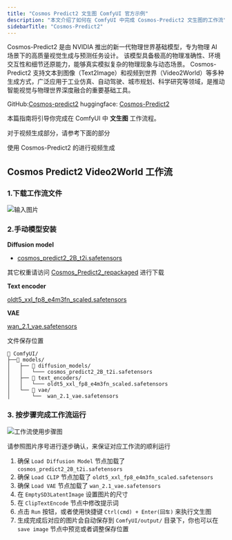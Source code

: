 ```yaml
---
title: "Cosmos Predict2 文生图 ComfyUI 官方示例"
description: "本文介绍了如何在 ComfyUI 中完成 Cosmos-Predict2 文生图的工作流"
sidebarTitle: "Cosmos-Predict2"
---
```



Cosmos-Predict2 是由 NVIDIA 推出的新一代物理世界基础模型，专为物理 AI 场景下的高质量视觉生成与预测任务设计。
该模型具备极高的物理准确性、环境交互性和细节还原能力，能够真实模拟复杂的物理现象与动态场景。
Cosmos-Predict2 支持文本到图像（Text2Image）和视频到世界（Video2World）等多种生成方式，广泛应用于工业仿真、自动驾驶、城市规划、科学研究等领域，是推动智能视觉与物理世界深度融合的重要基础工具。

GitHub:[Cosmos-predict2](https://github.com/nvidia-cosmos/cosmos-predict2)
huggingface: [Cosmos-Predict2](https://huggingface.co/collections/nvidia/cosmos-predict2-68028efc052239369a0f2959)

本篇指南将引导你完成在 ComfyUI 中  **文生图** 工作流程。

对于视频生成部分，请参考下面的部分

<Card title="Cosmos Predict2 视频生成" icon="book" href="/zh-CN/tutorials/video/cosmos/cosmos-predict2-video2world">
  使用 Cosmos-Predict2 的进行视频生成
</Card>

<UpdateReminder/>

## Cosmos Predict2 Video2World 工作流

### 1.下载工作流文件

![输入图片](https://raw.githubusercontent.com/Comfy-Org/example_workflows/refs/heads/main/image/cosmos/predict2/cosmos_predict2_2B_t2i.png)

###  2.手动模型安装

**Diffusion model**

- [cosmos_predict2_2B_t2i.safetensors](https://huggingface.co/Comfy-Org/Cosmos_Predict2_repackaged/resolve/main/cosmos_predict2_2B_t2i.safetensors)

其它权重请访问 [Cosmos_Predict2_repackaged](https://huggingface.co/Comfy-Org/Cosmos_Predict2_repackaged) 进行下载

**Text encoder**

[oldt5_xxl_fp8_e4m3fn_scaled.safetensors](https://huggingface.co/comfyanonymous/cosmos_1.0_text_encoder_and_VAE_ComfyUI/resolve/main/text_encoders/oldt5_xxl_fp8_e4m3fn_scaled.safetensors)

**VAE**

[wan_2.1_vae.safetensors](https://huggingface.co/Comfy-Org/Wan_2.1_ComfyUI_repackaged/resolve/main/split_files/vae/wan_2.1_vae.safetensors)


文件保存位置
```
📂 ComfyUI/
├──📂 models/
│   ├── 📂 diffusion_models/
│   │   └─── cosmos_predict2_2B_t2i.safetensors
│   ├── 📂 text_encoders/
│   │   └─── oldt5_xxl_fp8_e4m3fn_scaled.safetensors
│   └── 📂 vae/
│       └──  wan_2.1_vae.safetensors
```

### 3. 按步骤完成工作流运行

![工作流使用步骤图](/images/tutorial/image/cosmos/cosmos_predict2_2B_t2i_step_guide.jpg)

请参照图片序号进行逐步确认，来保证对应工作流的顺利运行
1. 确保 `Load Diffusion Model` 节点加载了 `cosmos_predict2_2B_t2i.safetensors`
2. 确保 `Load CLIP` 节点加载了 `oldt5_xxl_fp8_e4m3fn_scaled.safetensors`
3. 确保 `Load VAE` 节点加载了 `wan_2.1_vae.safetensors`
4. 在 `EmptySD3LatentImage` 设置图片的尺寸
5. 在 `ClipTextEncode` 节点中修改提示词
6. 点击 `Run` 按钮，或者使用快捷键 `Ctrl(cmd) + Enter(回车)` 来执行文生图
7. 生成完成后对应的图片会自动保存到 `ComfyUI/output/` 目录下，你也可以在 `save image` 节点中预览或者调整保存位置
